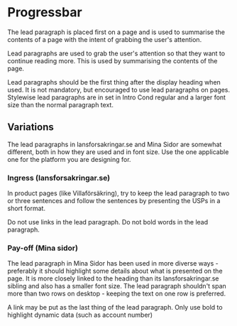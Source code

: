 
<Meta of={LeadParagraphStories} />

# Progressbar <Badges of={LeadParagraphStories} />

<Subtitle>
	The lead paragraph is placed first on a page and is used to summarise the contents of a page with
	the intent of grabbing the user's attention.
</Subtitle>

Lead paragraphs are used to grab the user's attention so that they want to continue reading more. This is used by summarising the contents of the page.

Lead paragraphs should be the first thing after the display heading when used. It is not mandatory, but encouraged to use lead paragraphs on pages. Stylewise lead paragraphs are in set in Intro Cond regular and a larger font size than the normal paragraph text.

## Variations

The lead paragraphs in lansforsakringar.se and Mina Sidor are somewhat different, both in how they are used and in font size. Use the one applicable one for the platform you are designing for.

### Ingress (lansforsakringar.se)

<Canvas of={LeadParagraphStories.Default} />

In product pages (like Villaförsäkring), try to keep the lead paragraph to two or three sentences and follow the sentences by presenting the USPs in a short format.

Do not use links in the lead paragraph.
Do not bold words in the lead paragraph.

### Pay-off (Mina sidor)

<Canvas of={LeadParagraphStories.PayOff} />

The lead paragraph in Mina Sidor has been used in more diverse ways - preferably it should highlight some details about what is presented on the page. It is more closely linked to the heading than its lansforsakringar.se sibling and also has a smaller font size. The lead paragraph shouldn't span more than two rows on desktop - keeping the text on one row is preferred.

A link may be put as the last thing of the lead paragraph.
Only use bold to highlight dynamic data (such as account number)
